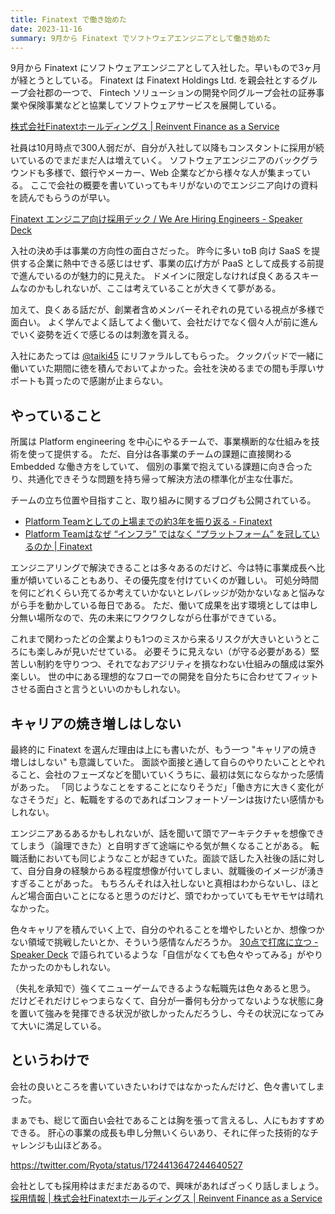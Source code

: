 ```yaml
---
title: Finatext で働き始めた
date: 2023-11-16
summary: 9月から Finatext でソフトウェアエンジニアとして働き始めた
---
```


9月から Finatext にソフトウェアエンジニアとして入社した。早いもので3ヶ月が経とうとしている。
Finatext は Finatext Holdings Ltd. を親会社とするグループ会社郡の一つで、
Fintech ソリューションの開発や同グループ会社の証券事業や保険事業などと協業してソフトウェアサービスを展開している。

[株式会社Finatextホールディングス | Reinvent Finance as a Service](https://hd.finatext.com/)

社員は10月時点で300人弱だが、自分が入社して以降もコンスタントに採用が続いているのでまだまだ人は増えていく。
ソフトウェアエンジニアのバックグラウンドも多様で、銀行やメーカー、Web 企業などから様々な人が集まっている。
ここで会社の概要を書いていってもキリがないのでエンジニア向けの資料を読んでもらうのが早い。

[Finatext エンジニア向け採用デック / We Are Hiring Engineers - Speaker Deck](https://speakerdeck.com/finatext/finatext-are-hiring-engineers)

入社の決め手は事業の方向性の面白さだった。
昨今に多い toB 向け SaaS を提供する企業に熱中できる感じはせず、事業の広げ方が PaaS として成長する前提で進んでいるのが魅力的に見えた。
ドメインに限定しなければ良くあるスキームなのかもしれないが、ここは考えていることが大きくて夢がある。

加えて、良くある話だが、創業者含めメンバーそれぞれの見ている視点が多様で面白い。
よく学んでよく話してよく働いて、会社だけでなく個々人が前に進んでいく姿勢を近くで感じるのは刺激を貰える。

入社にあたっては [@taiki45](https://twitter.com/taiki45) にリファラルしてもらった。
クックパッドで一緒に働いていた期間に徳を積んでおいてよかった。会社を決めるまでの間も手厚いサポートも貰ったので感謝が止まらない。

## やっていること

所属は Platform engineering を中心にやるチームで、事業横断的な仕組みを技術を使って提供する。
ただ、自分は各事業のチームの課題に直接関わる Embedded な働き方をしていて、
個別の事業で抱えている課題に向き合ったり、共通化できそうな問題を持ち帰って解決方法の標準化が主な仕事だ。

チームの立ち位置や目指すこと、取り組みに関するブログも公開されている。

- [Platform Teamとしての上場までの約3年を振り返る - Finatext](https://techblog.finatext.com/looking-back-on-activities-of-platform-team-f4a0acb09408)
- [Platform Teamはなぜ “インフラ” ではなく “プラットフォーム” を冠しているのか | Finatext](https://techblog.finatext.com/why-not-infra-but-platform-ecb1166bd4ef)

エンジニアリングで解決できることは多々あるのだけど、今は特に事業成長へ比重が傾いていることもあり、その優先度を付けていくのが難しい。
可処分時間を何にどれくらい充てるか考えていかないとレバレッジが効かないなぁと悩みながら手を動かしている毎日である。
ただ、働いて成果を出す環境としては申し分無い場所なので、先の未来にワクワクしながら仕事ができている。

これまで関わったどの企業よりも1つのミスから来るリスクが大きいというところにも楽しみが見いだせている。
必要そうに見えない（が守る必要がある）堅苦しい制約を守りつつ、それでなおアジリティを損なわない仕組みの醸成は案外楽しい。
世の中にある理想的なフローでの開発を自分たちに合わせてフィットさせる面白さと言うといいのかもしれない。

## キャリアの焼き増しはしない

最終的に Finatext を選んだ理由は上にも書いたが、もう一つ "キャリアの焼き増しはしない" も意識していた。
面談や面接と通して自らのやりたいこととやれること、会社のフェーズなどを聞いていくうちに、最初は気にならなかった感情があった。
「同じようなことをすることになりそうだ」「働き方に大きく変化がなさそうだ」と、転職をするのであればコンフォートゾーンは抜けたい感情かもしれない。

エンジニアあるあるかもしれないが、話を聞いて頭でアーキテクチャを想像できてしまう（論理できた）と自明すぎて途端にやる気が無くなることがある。
転職活動においても同じようなことが起きていた。面談で話した入社後の話に対して、自分自身の経験からある程度想像が付いてしまい、就職後のイメージが湧きすぎることがあった。
もちろんそれは入社しないと真相はわからないし、ほとんど場合面白いことになると思うのだけど、頭でわかっていてもモヤモヤは晴れなかった。

色々キャリアを積んでいく上で、自分のやれることを増やしたいとか、想像つかない領域で挑戦したいとか、そういう感情なんだろうか。
[30点で打席に立つ - Speaker Deck](https://speakerdeck.com/konifar/30dian-deda-xi-nili-tu) で語られているような「自信がなくても色々やってみる」がやりたかったのかもしれない。

（失礼を承知で）強くてニューゲームできるような転職先は色々あると思う。
だけどそれだけじゃつまらなくて、自分が一番何も分かってないような状態に身を置いて強みを発揮できる状況が欲しかったんだろうし、今その状況になってみて大いに満足している。

## というわけで

会社の良いところを書いていきたいわけではなかったんだけど、色々書いてしまった。

まぁでも、総じて面白い会社であることは胸を張って言えるし、人にもおすすめできる。
肝心の事業の成長も申し分無いくらいあり、それに伴った技術的なチャレンジも山ほどある。

https://twitter.com/Ryota/status/1724413647244640527

会社としても採用枠はまだまだあるので、興味があればざっくり話しましょう。<br />
[採用情報 | 株式会社Finatextホールディングス | Reinvent Finance as a Service](https://hd.finatext.com/recruit/)
